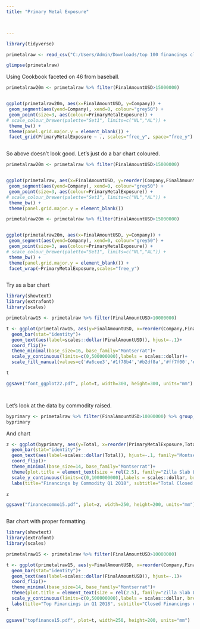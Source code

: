 ```yaml
---
title: "Primary Metal Exposure"



---
```


 

```r
library(tidyverse)

primetalraw <- read_csv("C:/Users/Admin/Downloads/top 100 financings closed q1 june 2018 - Sheet5.csv")

glimpse(primetalraw)

```


Using Cookbook faceted on 46 from baseball. 


```r


primetalraw20m <- primetalraw %>% filter(FinalAmountUSD>15000000)


ggplot(primetalraw20m, aes(x=FinalAmountUSD, y=Company)) +
 geom_segment(aes(yend=Company), xend=0, colour="grey50") +
 geom_point(size=3, aes(colour=PrimaryMetalExposure)) +
# scale_colour_brewer(palette="Set1", limits=c("NL","AL")) +
 theme_bw() +
 theme(panel.grid.major.y = element_blank()) +
 facet_grid(PrimaryMetalExposure ~ ., scales="free_y", space="free_y")



```


So above doesn't look good. Let's just do a bar chart coloured. 


```r


primetalraw20m <- primetalraw %>% filter(FinalAmountUSD>15000000)


ggplot(primetalraw, aes(x=FinalAmountUSD, y=reorder(Company,FinalAmountUSD))) +
 geom_segment(aes(yend=Company), xend=0, colour="grey50") +
 geom_point(size=3, aes(colour=PrimaryMetalExposure)) +
# scale_colour_brewer(palette="Set1", limits=c("NL","AL")) +
 theme_bw() +
 theme(panel.grid.major.y = element_blank()) 


```



```r


primetalraw20m <- primetalraw %>% filter(FinalAmountUSD>15000000)


ggplot(primetalraw20m, aes(x=FinalAmountUSD, y=Company)) +
 geom_segment(aes(yend=Company), xend=0, colour="grey50") +
 geom_point(size=3, aes(colour=PrimaryMetalExposure)) +
# scale_colour_brewer(palette="Set1", limits=c("NL","AL")) +
 theme_bw() +
 theme(panel.grid.major.y = element_blank()) +
 facet_wrap(~PrimaryMetalExposure,scales="free_y")



```



Try as a bar chart

```r

library(showtext)
library(extrafont)
library(scales)

primetalraw15 <- primetalraw %>% filter(FinalAmountUSD>10000000)

t <- ggplot(primetalraw15, aes(y=FinalAmountUSD, x=reorder(Company,FinalAmountUSD))) +
  geom_bar(stat="identity")+
  geom_text(aes(label=scales::dollar(FinalAmountUSD)), hjust=-.1)+
  coord_flip()+
  theme_minimal(base_size=16, base_family="Montserrat")+
  scale_y_continuous(limits=c(0,500000000),labels = scales::dollar)+
  scale_fill_manual(values=c('#a6cee3','#1f78b4','#b2df8a','#ff7f00','#fb9a99','#e31a1c','#fdbf6f','#33a02c','#cab2d6','#6a3d9a','#ffff99'))

t

ggsave("font_ggplot22.pdf", plot=t, width=300, height=300, units="mm")




```



Let's look at the data by commodity raised. 

```r


byprimary <- primetalraw %>% filter(FinalAmountUSD>10000000) %>% group_by(PrimaryMetalExposure) %>% summarise(Total = sum(FinalAmountUSD))
byprimary


```


And chart


```r



z <- ggplot(byprimary, aes(y=Total, x=reorder(PrimaryMetalExposure,Total))) +
  geom_bar(stat="identity")+
  geom_text(aes(label=scales::dollar(Total)), hjust=-.1, family="Montserrat")+
  coord_flip()+
  theme_minimal(base_size=14, base_family="Montserrat")+
  theme(plot.title = element_text(size = rel(2.5), family="Zilla Slab Light"))+
  scale_y_continuous(limits=c(0,1000000000),labels = scales::dollar, breaks=c(0,250000000,500000000,750000000))+
  labs(title="Financings by Commodity Q1 2018", subtitle="Total Closed Financings for Companies by Their Primary Commodity. Amounts over $10M.",x="", y="", caption="Data from Mining Intelligence")

z

ggsave("financecommo15.pdf", plot=z, width=250, height=200, units="mm")



```


Bar chart with proper formatting. 


```r

library(showtext)
library(extrafont)
library(scales)

primetalraw15 <- primetalraw %>% filter(FinalAmountUSD>10000000)

t <- ggplot(primetalraw15, aes(y=FinalAmountUSD, x=reorder(Company,FinalAmountUSD))) +
  geom_bar(stat="identity")+
  geom_text(aes(label=scales::dollar(FinalAmountUSD)), hjust=-.1)+
  coord_flip()+
  theme_minimal(base_size=14, base_family="Montserrat")+
  theme(plot.title = element_text(size = rel(2.5), family="Zilla Slab Light"))+
  scale_y_continuous(limits=c(0,500000000),labels = scales::dollar, breaks=c(0,200000000,400000000)) +
  labs(title="Top Financings in Q1 2018", subtitle="Closed Financings over $10M", x="", y="")
t

ggsave("topfinance15.pdf", plot=t, width=250, height=200, units="mm")




```

